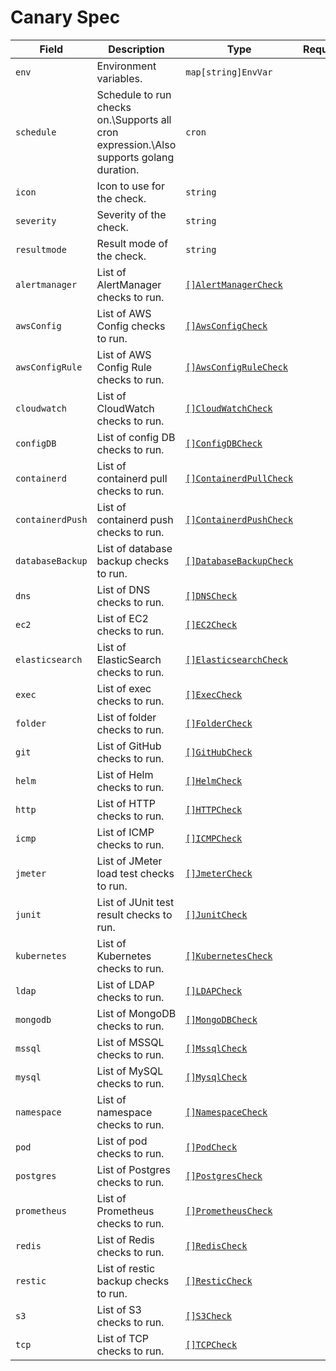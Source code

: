 # Canary Spec

| Field            | Description                                                                                   | Type                                                | Required |
| ---------------- | --------------------------------------------------------------------------------------------- | --------------------------------------------------- | -------- |
| `env`            | Environment variables.                                                                        | `map[string]`<CommonLink to="authentication">`EnvVar`</CommonLink>            |          |
| `schedule`       | Schedule to run checks on.\Supports all cron expression.\Also supports golang duration. | `cron`                                            |          |
| `icon`           | Icon to use for the check.                                                                    | `string`                                            |          |
| `severity`       | Severity of the check.                                                                        | `string`                                            |          |
| `resultmode`     | Result mode of the check.                                                                     | `string`                                            |          |
| `alertmanager`   | List of AlertManager checks to run.                                                           | [`[]AlertManagerCheck`](alert-manager)         |          |
| `awsConfig`      | List of AWS Config checks to run.                                                             | [`[]AwsConfigCheck`](aws-config)               |          |
| `awsConfigRule`  | List of AWS Config Rule checks to run.                                                        | [`[]AwsConfigRuleCheck`](aws-config-rule)      |          |
| `cloudwatch`     | List of CloudWatch checks to run.                                                             | [`[]CloudWatchCheck`](cloudwatch)              |          |
| `configDB`       | List of config DB checks to run.                                                              | [`[]ConfigDBCheck`](configdb)                  |          |
| `containerd`     | List of containerd pull checks to run.                                                        | [`[]ContainerdPullCheck`](containerd)     |          |
| `containerdPush` | List of containerd push checks to run.                                                        | [`[]ContainerdPushCheck`](containerd)     |          |
| `databaseBackup` | List of database backup checks to run.                                                        | [`[]DatabaseBackupCheck`](gcs-database-backup) |          |
| `dns`            | List of DNS checks to run.                                                                    | [`[]DNSCheck`](dns)                            |          |
| `ec2`            | List of EC2 checks to run.                                                                    | [`[]EC2Check`](ec2)                            |          |
| `elasticsearch`  | List of ElasticSearch checks to run.                                                          | [`[]ElasticsearchCheck`](elasticsearch)        |          |
| `exec`           | List of exec checks to run.                                                                   | [`[]ExecCheck`](exec)                          |          |
| `folder`         | List of folder checks to run.                                                                 | [`[]FolderCheck`](folder)                      |          |
| `git`         | List of GitHub checks to run.                                                                 | [`[]GitHubCheck`](git)                      |          |
| `helm`           | List of Helm checks to run.                                                                   | [`[]HelmCheck`](helm)                          |          |
| `http`           | List of HTTP checks to run.                                                                   | [`[]HTTPCheck`](http)                          |          |
| `icmp`           | List of ICMP checks to run.                                                                   | [`[]ICMPCheck`](icmp)                          |          |
| `jmeter`         | List of JMeter load test checks to run.                                                       | [`[]JmeterCheck`](jmeter)                      |          |
| `junit`          | List of JUnit test result checks to run.                                                      | [`[]JunitCheck`](junit)                        |          |
| `kubernetes`     | List of Kubernetes checks to run.                                                             | [`[]KubernetesCheck`](kubernetes)              |          |
| `ldap`           | List of LDAP checks to run.                                                                   | [`[]LDAPCheck`](./ldap)                          |          |s
| `mongodb`        | List of MongoDB checks to run.                                                                | [`[]MongoDBCheck`](./mongo)                      |          |
| `mssql`          | List of MSSQL checks to run.                                                                  | [`[]MssqlCheck`](./mssql)                        |          |
| `mysql`          | List of MySQL checks to run.                                                                  | [`[]MysqlCheck`](./mysql)                        |          |
| `namespace`      | List of namespace checks to run.                                                              | [`[]NamespaceCheck`](./namespace)                |          |
| `pod`            | List of pod checks to run.                                                                    | [`[]PodCheck`](./pod)                            |          |
| `postgres`       | List of Postgres checks to run.                                                               | [`[]PostgresCheck`](./postgres)                  |          |
| `prometheus`     | List of Prometheus checks to run.                                                             | [`[]PrometheusCheck`](./prometheus)              |          |
| `redis`          | List of Redis checks to run.                                                                  | [`[]RedisCheck`](./redis)                        |          |
| `restic`         | List of restic backup checks to run.                                                          | [`[]ResticCheck`](./restic)                      |          |
| `s3`             | List of S3 checks to run.                                                                     | [`[]S3Check`](s3-bucket)                              |          |
| `tcp`            | List of TCP checks to run.                                                                    | [`[]TCPCheck`](./tcp)                            |          |

